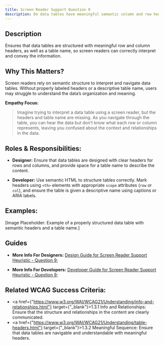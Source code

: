 ```yaml
---
title: Screen Reader Support Question 9
description: Do data tables have meaningful semantic column and row headers as well as a table name?
---
```


## Description

Ensures that data tables are structured with meaningful row and column headers, as well as a table name, so screen readers can correctly interpret and convey the information.

## Why This Matters?

Screen readers rely on semantic structure to interpret and navigate data tables. Without properly labeled headers or a descriptive table name, users may struggle to understand the data’s organization and meaning.

**Empathy Focus:**
> Imagine trying to interpret a data table using a screen reader, but the headers and table name are missing. As you navigate through the table, you can hear the data but don’t know what each row or column represents, leaving you confused about the context and relationships in the data.

## Roles & Responsibilities:

- **Designer:** Ensure that data tables are designed with clear headers for rows and columns, and provide space for a table name to describe the content.

- **Developer:** Use semantic HTML to structure tables correctly. Mark headers using `<th>` elements with appropriate `scope` attributes (`row` or `col`), and ensure the table is given a descriptive name using captions or ARIA labels.

## Examples:

[Image Placeholder: Example of a properly structured data table with semantic headers and a table name.]

## Guides

- **More Info For Designers:** <a href="/docs/design-guide/screen-reader-support/question-9">Design Guide for Screen Reader Support Heuristic - Question 9;</a>

- **More Info For Developers:** <a href="/docs/developer-guide/screen-reader-support/question-9">Developer Guide for Screen Reader Support Heuristic - Question 9;</a>

## Related WCAG Success Criteria:

- <a href={"https://www.w3.org/WAI/WCAG21/Understanding/info-and-relationships.html"} target={"_blank"}>1.3.1 Info and Relationships</a>: Ensure that the structure and relationships in the content are clearly communicated.
- <a href={"https://www.w3.org/WAI/WCAG21/Understanding/table-headers.html"} target={"_blank"}>1.3.2 Meaningful Sequence</a>: Ensure that data tables are navigable and understandable with meaningful headers.
